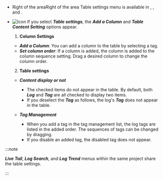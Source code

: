 - <InDoc pages="log-search,aws-log-search,log-exp,aws-log-exp">Right of the <LinkImage img="number-03.png" className="ico" /> area</InDoc><InDoc pages="log-lt,aws-log-lt">Right of the <LinkImage img="number-02.png" className="ico" /> area</InDoc> <UI>Table settings</UI> menu is available in <Cmdname sid="logTail" className="uitext" />, <Cmdname sid="log_search" className="uitext" />, and <Cmdname sid="logExplorer" className="uitext" />.
- ![Icon](/img/ic-setting.svg) If you select **_Table settings_**, the **_Add a Column_** and **_Table Content Setting_** options appear. 

  <ImgLang img='log-table-contents-options.png' desc='Log Table setting'/>

  1. **Column Settings** 

  - **_Add a Column_**: You can add a column to the table by selecting a tag.
  - **_Set column order_**: If a column is added, the column is added to the column sequence setting. Drag a desired column to change the column order.

  2. **Table settings**

  <ImgLang img='log-table-contents.png' desc='Log Table Content Setting'/>

  - **_Content display or not_**

    - The checked items do not appear in the table. By default, both **_Log_** and **_Tag_** are all checked to display two items.
    - If you deselect the **_Tag_** as follows, the log's **_Tag_** does not appear in the table.
      <ImgLang img='log-table-contents-remove-tag.png' desc='Log table tag invisible'/>

  - **_Tag Management_**

    - When you add a tag in the tag management list, the log tags are listed in the added order. The sequences of tags can be changed by dragging.
    - If you disable an added tag, the disabled tag does not appear. 

:::note 

**_Live Tail_**, **_Log Search_**, and **_Log Trend_** menus within the same project share the table settings. 

:::

